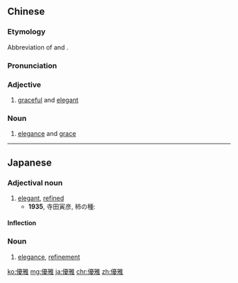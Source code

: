 {{also|优雅}}
==Chinese==
{{zh-forms|s=优雅}}

===Etymology===
Abbreviation of {{zh-l|優美|graceful}} and {{zh-l|高雅|elegant}}.

===Pronunciation===
{{zh-pron
|m=yōuyǎ
|c=jau1 ngaa5
|mn=iu-ngá
|cat=a,n
}}

===Adjective===
{{zh-adj}}

# [[graceful]] and [[elegant]]

===Noun===
{{zh-noun}}

# [[elegance]] and [[grace]]

----

==Japanese==
{{ja-kanjitab|ゆう|が|yomi=o}}

===Adjectival noun===
{{ja-adj|infl=na|ゆうが}}

# [[elegant]], [[refined]]
#* '''1935''', 寺田寅彦, 柿の種:
#*: {{ja-usex|インテリジェントで、しかも'''優雅'''で温良な人柄が、全身から放散しているような気がした。|インテリジェント で、 しかも '''ゆうが''' で おんりょう な ひとがら が、 ぜんしん から ほうさん して いる よう な き が した。|Her personality was intelligent yet refined and amiable, and it seemed to radiate from her entire body.}}

====Inflection====
{{ja-na|ゆうが}}

===Noun===
{{ja-noun|ゆうが}}

# [[elegance]], [[refinement]]

[[ko:優雅]]
[[mg:優雅]]
[[ja:優雅]]
[[chr:優雅]]
[[zh:優雅]]